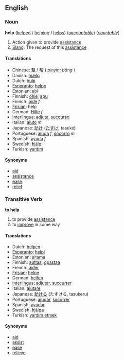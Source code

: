 ==English==
===Noun===
'''help''' ([[helped]] / [[helping]] / [[helps]]) (''[[uncountable]]'') (''[[countable]]'')

# Action given to provide [[assistance]]
# [[Slang]]: The request of this [[assistance]]

====Translations====
*Chinese: [[幫]] / [[帮]] ( ''[[pinyin]]: bāng'' )
*Danish: [[hjælp]]
*Dutch: [[hulp]]
*[[Esperanto]]: [[helpo]]
*Estonian: [[abi]]
*Finnish: [[ohje]], [[apu]]
*French: [[aide]] ''f''
*[[Frisian]]: help
*German: [[Hilfe]] ''f''
*[[Interlingua]]: [[adjuta]], [[succurso]]
*Italian: [[aiuto]] ''m''
*Japanese: [[助け]] ([[たすけ]], tasuke)
*Portuguese: [[ajuda]] ''f'', [[socorro]] ''m''
*Spanish: [[ayuda]] ''f''
*Swedish: [[hjälp]]
*Turkish: [[yardım]]

====Synonyms====
*[[aid]]
*[[assistance]]
*[[ease]]
*[[relief]]

===Transitive Verb===
'''to help'''

# to provide [[assistance]]
# to [[improve]] in some way

====Translations====
*Dutch: [[helpen]]
*[[Esperanto]]: [[helpi]]
*Estonian: [[aitama]]
*Finnish: [[auttaa]], [[opastaa]]
*French: [[aider]]
*[[Frisian]]: [[helpe]]
*German: [[helfen]]
*[[Interlingua]]: [[adjutar]], [[succurrer]]
*Italian: [[aiutare]]
*Japanese: [[助ける]] (たすける, tasukeru)
*Portuguese: [[ajudar]], [[socorrer]]
*Spanish: [[ayudar]]
*Swedish: [[hjälpa]]
*Turkish: [[yardım etmek]]

====Synonyms====
*[[aid]]
*[[assist]]
*[[ease]]
*[[relieve]]